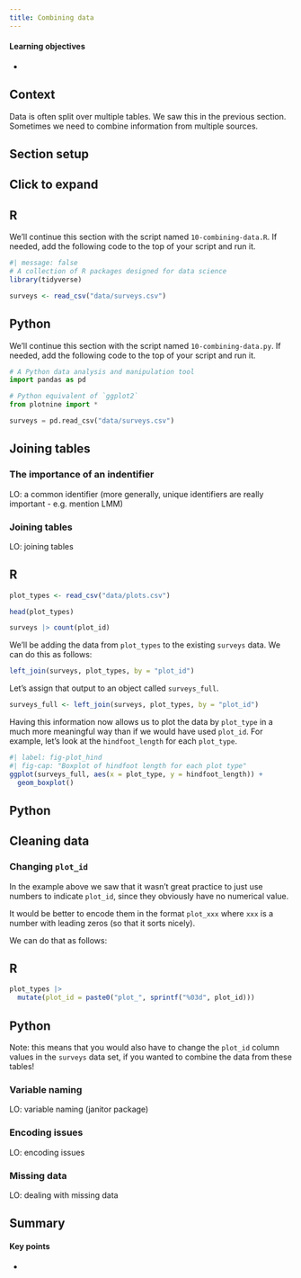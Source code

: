 ```yaml
---
title: Combining data
---
```


::: {.callout-tip}
#### Learning objectives

- 
:::


## Context
Data is often split over multiple tables. We saw this in the previous section. Sometimes we need to combine information from multiple sources.

## Section setup {#setup_grouped_operations}

::: {.callout-note collapse="true"}
## Click to expand

::: {.panel-tabset group="language"}
## R

We'll continue this section with the script named `10-combining-data.R`. If needed, add the following code to the top of your script and run it.

```r
#| message: false
# A collection of R packages designed for data science
library(tidyverse)

surveys <- read_csv("data/surveys.csv")
```

## Python

We'll continue this section with the script named `10-combining-data.py`. If needed, add the following code to the top of your script and run it.

```python
# A Python data analysis and manipulation tool
import pandas as pd

# Python equivalent of `ggplot2`
from plotnine import *

surveys = pd.read_csv("data/surveys.csv")
```

:::
:::

## Joining tables

### The importance of an indentifier
LO: a common identifier (more generally, unique identifiers are really important - e.g. mention LMM)

### Joining tables
LO:  joining tables

::: {.panel-tabset group="language"}
## R

```r
plot_types <- read_csv("data/plots.csv")
```

```r
head(plot_types)
```

```r
surveys |> count(plot_id)
```

We'll be adding the data from `plot_types` to the existing `surveys` data. We can do this as follows:

```r
left_join(surveys, plot_types, by = "plot_id")
```

Let's assign that output to an object called `surveys_full`.

```r
surveys_full <- left_join(surveys, plot_types, by = "plot_id")
```

Having this information now allows us to plot the data by `plot_type` in a much more meaningful way than if we would have used `plot_id`. For example, let's look at the `hindfoot_length` for each `plot_type`.

```r
#| label: fig-plot_hind
#| fig-cap: "Boxplot of hindfoot length for each plot type"
ggplot(surveys_full, aes(x = plot_type, y = hindfoot_length)) +
  geom_boxplot()
```


## Python
:::

## Cleaning data

### Changing `plot_id`

In the example above we saw that it wasn't great practice to just use numbers to indicate `plot_id`, since they obviously have no numerical value.

It would be better to encode them in the format `plot_xxx` where `xxx` is a number with leading zeros (so that it sorts nicely).

We can do that as follows:

::: {.panel-tabset group="language"}
## R

```r
plot_types |> 
  mutate(plot_id = paste0("plot_", sprintf("%03d", plot_id)))
```

## Python

:::

Note: this means that you would also have to change the `plot_id` column values in the `surveys` data set, if you wanted to combine the data from these tables!


### Variable naming
LO: variable naming (janitor package)

### Encoding issues
LO: encoding issues

### Missing data
LO: dealing with missing data


## Summary

::: {.callout-tip}
#### Key points

- 
:::
